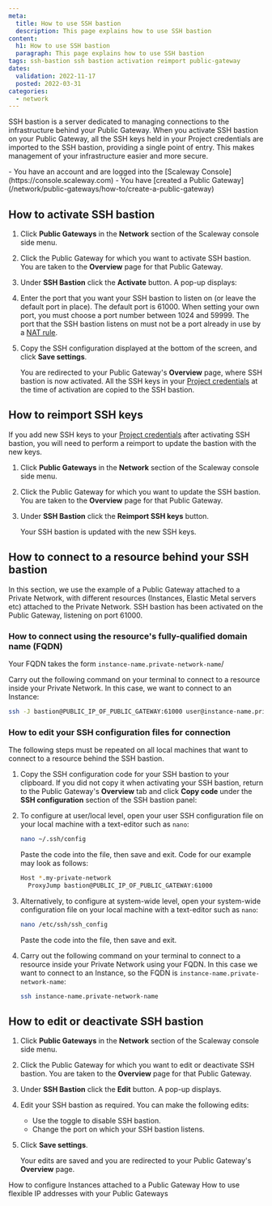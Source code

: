 ```yaml
---
meta:
  title: How to use SSH bastion
  description: This page explains how to use SSH bastion
content:
  h1: How to use SSH bastion
  paragraph: This page explains how to use SSH bastion
tags: ssh-bastion ssh bastion activation reimport public-gateway 
dates:
  validation: 2022-11-17
  posted: 2022-03-31
categories:
  - network
---
```


SSH bastion is a server dedicated to managing connections to the infrastructure behind your Public Gateway. When you activate SSH bastion on your Public Gateway, all the SSH keys held in your Project credentials are imported to the SSH bastion, providing a single point of entry. This makes management of your infrastructure easier and more secure.

<Macro id="iam-requirements" />
 
<Message type="requirement">
  - You have an account and are logged into the [Scaleway Console](https://console.scaleway.com)
  - You have [created a Public Gateway](/network/public-gateways/how-to/create-a-public-gateway)
</Message>

## How to activate SSH bastion

1. Click **Public Gateways** in the **Network** section of the Scaleway console side menu.
2. Click the Public Gateway for which you want to activate SSH bastion. You are taken to the **Overview** page for that Public Gateway.
    <Lightbox src="scaleway-ssh-bastion-activate.webp" alt="" />
3. Under **SSH Bastion** click the **Activate** button. A pop-up displays:
    <Lightbox src="scaleway-activate-ssh-bastion-popup.webp" alt="" />
4. Enter the port that you want your SSH bastion to listen on (or leave the default port in place).
    <Message type="tip">
      The default port is 61000. When setting your own port, you must choose a port number between 1024 and 59999. The port that the SSH bastion listens on must not be a port already in use by a [NAT rule](/network/public-gateways/concepts/#nat).
    </Message>
5. Copy the SSH configuration displayed at the bottom of the screen, and click **Save settings**.

    You are redirected to your Public Gateway's **Overview** page, where SSH bastion is now activated. All the SSH keys in your [Project credentials](/identity-and-access-management/iam/concepts/#api-key) at the time of activation are copied to the SSH bastion.

## How to reimport SSH keys

If you add new SSH keys to your [Project credentials](/identity-and-access-management/iam/concepts/#api-key) after activating SSH bastion, you will need to perform a reimport to update the bastion with the new keys.

1. Click **Public Gateways** in the **Network** section of the Scaleway console side menu.
2. Click the Public Gateway for which you want to update the SSH bastion. You are taken to the **Overview** page for that Public Gateway.
3. Under **SSH Bastion** click the **Reimport SSH keys** button.
    <Lightbox src="scaleway-ssh-bastion-reimport.webp" alt="" />
    
    Your SSH bastion is updated with the new SSH keys.

## How to connect to a resource behind your SSH bastion

In this section, we use the example of a Public Gateway attached to a Private Network, with different resources (Instances, Elastic Metal servers etc) attached to the Private Network. SSH bastion has been activated on the Public Gateway, listening on port 61000.  

### How to connect using the resource's fully-qualified domain name (FQDN)

Your FQDN takes the form `instance-name.private-network-name`/

Carry out the following command on your terminal to connect to a resource inside your Private Network. In this case, we want to connect to an Instance:

```bash
ssh -J bastion@PUBLIC_IP_OF_PUBLIC_GATEWAY:61000 user@instance-name.private-network-name
```

### How to edit your SSH configuration files for connection

The following steps must be repeated on all local machines that want to connect to a resource behind the SSH bastion.

1. Copy the SSH configuration code for your SSH bastion to your clipboard. If you did not copy it when activating your SSH bastion, return to the Public Gateway's **Overview** tab and click **Copy code** under the **SSH configuration** section of the SSH bastion panel:
    <Lightbox src="scaleway-ssh-bastion-reimport.webp" alt="" />
2. To configure at user/local level, open your user SSH configuration file on your local machine with a text-editor such as `nano`: 
    ```bash
    nano ~/.ssh/config
    ```
    Paste the code into the file, then save and exit. Code for our example may look as follows:

    ```bash
    Host *.my-private-network
      ProxyJump bastion@PUBLIC_IP_OF_PUBLIC_GATEWAY:61000
    ```
3. Alternatively, to configure at system-wide level, open your system-wide configuration file on your local machine with a text-editor such as `nano`: 
    ```bash
    nano /etc/ssh/ssh_config
    ```
    Paste the code into the file, then save and exit.
4. Carry out the following command on your terminal to connect to a resource inside your Private Network using your FQDN. In this case we want to connect to an Instance, so the FQDN is `instance-name.private-network-name`:
    ```bash
    ssh instance-name.private-network-name
    ```

## How to edit or deactivate SSH bastion

1. Click **Public Gateways** in the **Network** section of the Scaleway console side menu.
2. Click the Public Gateway for which you want to edit or deactivate SSH bastion. You are taken to the **Overview** page for that Public Gateway.
3. Under **SSH Bastion** click the <Icon name="edit" /> **Edit** button. A pop-up displays.
4. Edit your SSH bastion as required. You can make the following edits:
    - Use the <Icon name="toggle" /> toggle to disable SSH bastion.
    - Change the port on which your SSH bastion listens.
5. Click **Save settings**.

    Your edits are saved and you are redirected to your Public Gateway's **Overview** page.



<Navigation title="See Also">
  <PreviousButton to="/network/public-gateways/how-to/configure-instances-public-gw/">How to configure Instances attached to a Public Gateway</PreviousButton>
  <NextButton to="/network/public-gateways/how-to/use-flexible-ips/">How to use flexible IP addresses with your Public Gateways</NextButton>
</Navigation>
